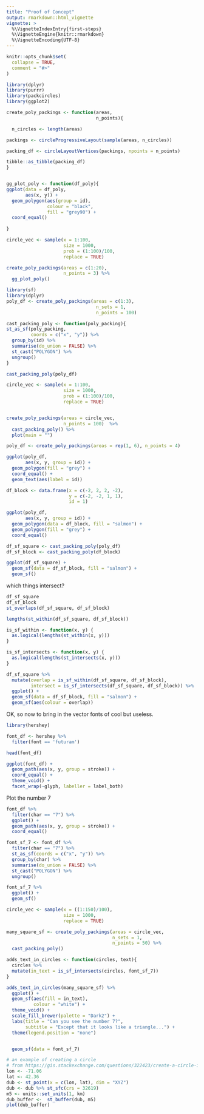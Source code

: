 ```yaml
---
title: "Proof of Concept"
output: rmarkdown::html_vignette
vignette: >
  %\VignetteIndexEntry{first-steps}
  %\VignetteEngine{knitr::rmarkdown}
  %\VignetteEncoding{UTF-8}
---
```


```r
knitr::opts_chunk$set(
  collapse = TRUE,
  comment = "#>"
)
```

```r
library(dplyr)
library(purrr)
library(packcircles)
library(ggplot2)
```


```r

create_poly_packings <- function(areas,
                                 n_points){

  n_circles <- length(areas) 

packings <- circleProgressiveLayout(sample(areas, n_circles))

packing_df <- circleLayoutVertices(packings, npoints = n_points)

tibble::as_tibble(packing_df)
}


gg_plot_poly <- function(df_poly){
ggplot(data = df_poly, 
       aes(x, y)) + 
  geom_polygon(aes(group = id), 
               colour = "black", 
               fill = "grey90") +
  coord_equal()
  
}

```

```r
circle_vec <- sample(x = 1:100,
                     size = 1000,
                     prob = (1:100)/100,
                     replace = TRUE)

create_poly_packings(areas = c(1:20),
                     n_points = 3) %>% 
  gg_plot_poly()

library(sf)
library(dplyr)
poly_df <- create_poly_packings(areas = c(1:3),
                                 n_sets = 1,
                                 n_points = 100) 

cast_packing_poly <- function(poly_packing){
st_as_sf(poly_packing,
         coords = c("x", "y")) %>% 
  group_by(id) %>%
  summarise(do_union = FALSE) %>%
  st_cast("POLYGON") %>% 
  ungroup() 
}

cast_packing_poly(poly_df)

circle_vec <- sample(x = 1:100,
                     size = 1000,
                     prob = (1:100)/100,
                     replace = TRUE)


create_poly_packings(areas = circle_vec,
                     n_points = 100)  %>% 
  cast_packing_poly() %>% 
  plot(main = "")

poly_df <- create_poly_packings(areas = rep(1, 6), n_points = 4)  

ggplot(poly_df,
       aes(x, y, group = id)) + 
  geom_polygon(fill = "grey") +
  coord_equal() +
  geom_text(aes(label = id))

df_block <- data.frame(x = c(-2, 2, 2, -2),
                       y = c(-2, -2, 1, 1),
                       id = 1)

ggplot(poly_df,
       aes(x, y, group = id)) + 
  geom_polygon(data = df_block, fill = "salmon") +
  geom_polygon(fill = "grey") +
  coord_equal()

df_sf_square <- cast_packing_poly(poly_df)
df_sf_block <- cast_packing_poly(df_block)

ggplot(df_sf_square) +
  geom_sf(data = df_sf_block, fill = "salmon") +
  geom_sf() 
```

which things intersect?

```r
df_sf_square
df_sf_block
st_overlaps(df_sf_square, df_sf_block)

lengths(st_within(df_sf_square, df_sf_block))

is_sf_within <- function(x, y) {
  as.logical(lengths(st_within(x, y)))
}

is_sf_intersects <- function(x, y) {
  as.logical(lengths(st_intersects(x, y)))
}

df_sf_square %>% 
  mutate(overlap = is_sf_within(df_sf_square, df_sf_block),
         intersect = is_sf_intersects(df_sf_square, df_sf_block)) %>%
  ggplot() +
  geom_sf(data = df_sf_block, fill = "salmon") +
  geom_sf(aes(colour = overlap))
```

OK, so now to bring in the vector fonts of cool but useless.

```r
library(hershey)

font_df <- hershey %>% 
  filter(font == 'futuram')

head(font_df)

ggplot(font_df) + 
  geom_path(aes(x, y, group = stroke)) + 
  coord_equal() + 
  theme_void() + 
  facet_wrap(~glyph, labeller = label_both)
```

Plot the number 7

```r
font_df %>% 
  filter(char == "7") %>% 
  ggplot() + 
  geom_path(aes(x, y, group = stroke)) + 
  coord_equal()

font_sf_7 <- font_df %>% 
  filter(char == "7") %>% 
  st_as_sf(coords = c("x", "y")) %>% 
  group_by(char) %>%
  summarise(do_union = FALSE) %>%
  st_cast("POLYGON") %>% 
  ungroup() 

font_sf_7 %>% 
  ggplot() +
  geom_sf()
```

```r
circle_vec <- sample(x = ((1:150)/100),
                     size = 1000,
                     replace = TRUE)

many_square_sf <- create_poly_packings(areas = circle_vec,
                                       n_sets = 1,
                                       n_points = 50) %>% 
  cast_packing_poly()

adds_text_in_circles <- function(circles, text){
  circles %>% 
  mutate(in_text = is_sf_intersects(circles, font_sf_7))
}

adds_text_in_circles(many_square_sf) %>% 
  ggplot() +
  geom_sf(aes(fill = in_text),
          colour = "white") +
  theme_void() +
  scale_fill_brewer(palette = "Dark2") +
  labs(title = "Can you see the number 7?",
       subtitle = "Except that it looks like a triangle...") +
  theme(legend.position = "none")


  geom_sf(data = font_sf_7)

```


```r
# an example of creating a circle  
# from https://gis.stackexchange.com/questions/322423/create-a-circle-in-r-and-plot-it-in-a-shapefile
lon <- -71.06
lat <- 42.36
dub <- st_point(x = c(lon, lat), dim = "XYZ")
dub <- dub %>% st_sfc(crs = 32619)
m5 <- units::set_units(1, km)
dub_buffer <-  st_buffer(dub, m5)
plot(dub_buffer)

```

